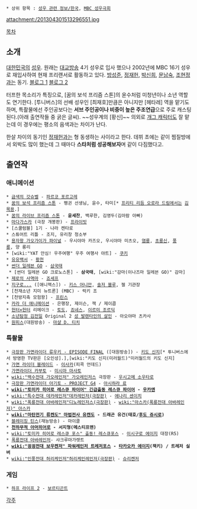  * 상위 항목 : [[성우 관련 정보/한국]], [[MBC 성우극회]]

attachment:/201304301513296551.jpg

[[목차]]

== 소개 ==
[[대한민국]]의 [[성우]]. 원래는 [[대교방송]] 4기 성우로 입사 했으나 2002년에 MBC 16기 성우로 재입사하여 현재 프리랜서로 활동하고 있다. [[방성준]], [[정재헌]], [[박신희]], [[문남숙]], [[조현정]]과는 동기. [http://kizsharp.co.kr/ 블로그 1] [http://blog.naver.com/onairs2001 블로그 2] 

터프한 목소리가 특징으로, [꿈의 보석 프리즘 스톤]의 윤수처럼 미청년이나 소년 역할도 연기한다. [투니버스]의 선배 성우인 [최재호]만큼은 아니지만 [헤타레] 역을 맡기도 하며, 특촬물에선 주인공보다는 '''서브 주인공이나 비중이 높은 주조연급'''으로 주로 캐스팅된다.(아래 출연작들 중 굵은 글씨). ~~성우계의 [황신]~~ 의외로 [[개그 캐릭터]]도 잘 맡는데 이 경우에는 평소의 음색과는 차이가 난다.

한살 차이의 동기인 [[정재헌]]과는 형 동생하는 사이라고 한다. 데뷔 초에는 같이 찜질방에서 외박도 많이 했는데 그 때마다 '''스타처럼 성공해보자'''며 같이 다짐했다고.

== 출연작 ==
=== 애니메이션 ===
 * [[금색의 갓슈벨]] - [[파르코 포르고레]]
 * [[꿈의 보석 프리즘 스톤]] - 펭귄 선생님, 윤수, 타미[* [[프리티 리듬 오로라 드림]]에서는 [[김목용]].]
 * [[꿈의 라이브 프리즘 스톤]] - '''윤세찬''', 백루한, 김영두(김아람 아빠)
 * [[마다가스카]] (극장 개봉판) - [[프라이빗]]
 * [스쿨럼블] 1기 - 나라 켄타로
 * 스튜어트 리틀 - 조지, 유리창 청소부 
 * [[용자왕 가오가이가 파이널]] - 우시야마 카즈오, 우시야마 미츠오, [[염룡]], [[초룡신]], [[풍룡]], 양 롱리
 * [wiki:"YAT 안심! 우주여행" 우주 여행사 야트] - [[웃치|쿠키]]
 * [[유유백서]] - [[요미|황천]]
 * [[썬더 일레븐 GO]] - [[산고쿠 타이치|삼국태]]
  * [썬더 일레븐 GO 크로노스톤] - '''삼국태''', [wiki:"감마(이나즈마 일레븐 GO)" 감마]
 * [[제로의 사역마]] - [[죠세프]]
 * [[지구로...]] ([애니맥스]) - [[키스 어니안]], [[솔저 블루]], 젤 기관장
 * [천재소년 지미 뉴트론] (MBC) - 럭키 조
 * [천방지축 모험왕] - [[프린스]]
 * [[카라 더 애니메이션]] - 은행장, 제이슨, 잭 / 제이콥
 * [[헌터×헌터]] 리메이크 - [[토도]], [[죠네스]], [[이르미 조르딕]]
 * [[소년탐정 김전일]] Original 2 [[성 발렌타인의 살인]] - 아오야마 츠카사
 * [[원피스]](대원방송) - [[마샬 D. 티치]]

=== 특촬물 ===
 * [[극장판 가면라이더 류우키 - EPISODE FINAL]] ([대원방송]) - [[키도 신지]][* 투니버스에서 방영한 TV판은 [오인성].],[wiki:"키도 신지(미러월드)"미러월드의 키도 신지]
 * [[가면 라이더 블레이드]] - [[이사카]](피콕 언데드)
 * [[가면라이더 카부토]] - [[미시마 마사토]]
 * [[wiki:"백수전대 가오레인저" 가오레인저스]] 극장판 - [[우시고메 소우타로]]
 * [[극장판 가면라이더 아기토 - PROJECT G4]] - [[아시하라 료]]
 * '''[[wiki:"토미카 히어로 레스큐 파이어" 긴급출동 레스큐 파이어]] - [[우카엔]]'''
 * [[wiki:"특수전대 데카레인저"데카레인저(극장판)]] - [[에나리 센이치]]
 * [[wiki:"폭룡전대 아바레인저"디노레인저스(극장판)]] - [[wiki:"아스카(폭룡전대 아바레인저)" 아스카]]
 * '''[[wiki:"마탄전기 류켄도" 마법전사 유캔도]] - 드래곤 유건(태호/[[후도 쥬시로]])'''
 * [[블레이징 틴스]](재능방송) - 마이클
 * '''[[천하무적 아머히어로]] - 서지형(메스티프맨)'''
 * [[wiki:"토미카 히어로 레스큐 포스" 출동! 레스큐포스]] - [[이시구로 에이지]] 대장(R5)
 * [[폭룡전대 아바레인저]]- 샤크루마가렛트
 * '''[[wiki:"굉굉전대 보우켄저" 파워레인저 트레저포스]] - [[타카오카 에이지]](잭키) / 트레저 실버'''
 * [[wiki:"인풍전대 허리케인저"허리케인레인저(극장판)]] - [[슈리켄저]]

=== 게임 ===
 * [[하프 라이프 2]] - [[보르티곤트]]

[[각주]]
